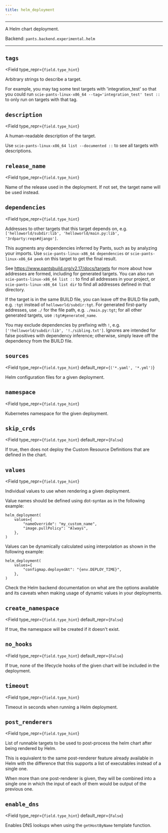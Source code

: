 ```yaml
---
title: helm_deployment
---
```



---

A Helm chart deployment.

Backend: <span className="color--primary">`pants.backend.experimental.helm`</span>

---

<span className={styles.options}>

## `tags`

<Field
    type_repr={`field.type_hint`}
>
Arbitrary strings to describe a target.

For example, you may tag some test targets with &#x27;integration_test&#x27; so that you could run `scie-pants-linux-x86_64 --tag='integration_test' test ::` to only run on targets with that tag.
</Field>

## `description`

<Field
    type_repr={`field.type_hint`}
>
A human-readable description of the target.

Use `scie-pants-linux-x86_64 list --documented ::` to see all targets with descriptions.
</Field>

## `release_name`

<Field
    type_repr={`field.type_hint`}
>
Name of the release used in the deployment. If not set, the target name will be used instead.
</Field>

## `dependencies`

<Field
    type_repr={`field.type_hint`}
>
Addresses to other targets that this target depends on, e.g. `['helloworld/subdir:lib', 'helloworld/main.py:lib', '3rdparty:reqs#django']`.

This augments any dependencies inferred by Pants, such as by analyzing your imports. Use `scie-pants-linux-x86_64 dependencies` or `scie-pants-linux-x86_64 peek` on this target to get the final result.

See https://www.pantsbuild.org/v2.17/docs/targets for more about how addresses are formed, including for generated targets. You can also run `scie-pants-linux-x86_64 list ::` to find all addresses in your project, or `scie-pants-linux-x86_64 list dir` to find all addresses defined in that directory.

If the target is in the same BUILD file, you can leave off the BUILD file path, e.g. `:tgt` instead of `helloworld/subdir:tgt`. For generated first-party addresses, use `./` for the file path, e.g. `./main.py:tgt`; for all other generated targets, use `:tgt#generated_name`.

You may exclude dependencies by prefixing with `!`, e.g. `['!helloworld/subdir:lib', '!./sibling.txt']`. Ignores are intended for false positives with dependency inference; otherwise, simply leave off the dependency from the BUILD file.
</Field>

## `sources`

<Field
    type_repr={`field.type_hint`}
    default_repr={`('*.yaml', '*.yml')`}
>
Helm configuration files for a given deployment.
</Field>

## `namespace`

<Field
    type_repr={`field.type_hint`}
>
Kubernetes namespace for the given deployment.
</Field>

## `skip_crds`

<Field
    type_repr={`field.type_hint`}
    default_repr={`False`}
>
If true, then does not deploy the Custom Resource Definitions that are defined in the chart.
</Field>

## `values`

<Field
    type_repr={`field.type_hint`}
>
Individual values to use when rendering a given deployment.

Value names should be defined using dot-syntax as in the following example:
```
helm_deployment(
    values={
        "nameOverride": "my_custom_name",
        "image.pullPolicy": "Always",
    },
)
```

Values can be dynamically calculated using interpolation as shown in the following example:
```
helm_deployment(
    values={
        "configmap.deployedAt": "{env.DEPLOY_TIME}",
    },
)
```

Check the Helm backend documentation on what are the options available and its caveats when making usage of dynamic values in your deployments.
</Field>

## `create_namespace`

<Field
    type_repr={`field.type_hint`}
    default_repr={`False`}
>
If true, the namespace will be created if it doesn&#x27;t exist.
</Field>

## `no_hooks`

<Field
    type_repr={`field.type_hint`}
    default_repr={`False`}
>
If true, none of the lifecycle hooks of the given chart will be included in the deployment.
</Field>

## `timeout`

<Field
    type_repr={`field.type_hint`}
>
Timeout in seconds when running a Helm deployment.
</Field>

## `post_renderers`

<Field
    type_repr={`field.type_hint`}
>
List of runnable targets to be used to post-process the helm chart after being rendered by Helm.

This is equivalent to the same post-renderer feature already available in Helm with the difference that this supports a list of executables instead of a single one.

When more than one post-renderer is given, they will be combined into a single one in which the input of each of them would be output of the previous one.
</Field>

## `enable_dns`

<Field
    type_repr={`field.type_hint`}
    default_repr={`False`}
>
Enables DNS lookups when using the `getHostByName` template function.
</Field>



</span>